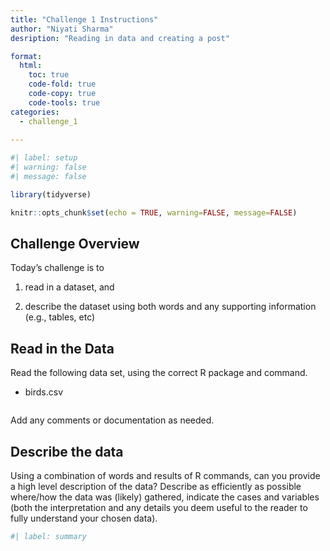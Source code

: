---
title: "Challenge 1 Instructions"
author: "Niyati Sharma"
desription: "Reading in data and creating a post"

format:
  html:
    toc: true
    code-fold: true
    code-copy: true
    code-tools: true
categories:
  - challenge_1
  
---

```{r}
#| label: setup
#| warning: false
#| message: false

library(tidyverse)

knitr::opts_chunk$set(echo = TRUE, warning=FALSE, message=FALSE)
```

## Challenge Overview

Today's challenge is to

1)  read in a dataset, and

2)  describe the dataset using both words and any supporting information (e.g., tables, etc)

## Read in the Data

Read  the following data set, using the correct R package and command.

-   birds.csv


```{r}

```

Add any comments or documentation as needed. 

## Describe the data

Using a combination of words and results of R commands, can you provide a high level description of the data? Describe as efficiently as possible where/how the data was (likely) gathered, indicate the cases and variables (both the interpretation and any details you deem useful to the reader to fully understand your chosen data).

```{r}
#| label: summary

```
